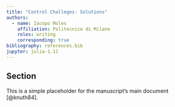 ```yaml
---
title: "Control Challeges: Solutions"
authors:
  - name: Iacopo Moles
    affiliation: Politecnico di Milano
    roles: writing
    corresponding: true
bibliography: references.bib
jupyter: julia-1.11
---
```


## Section
This is a simple placeholder for the manuscript's main document [@knuth84].
